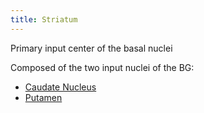 ```yaml
---
title: Striatum 
---
```


Primary input center of the basal nuclei

Composed of the two input nuclei of the BG:

- [Caudate Nucleus]({{< var ref-caudate-nucleus.path >}})
- [Putamen]({{< var ref-putamen.path >}})


